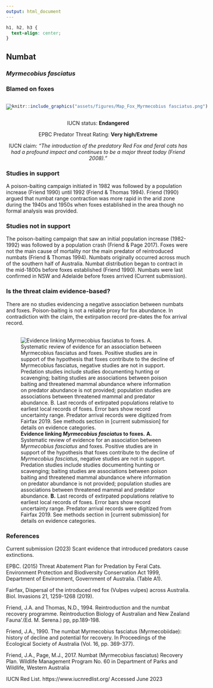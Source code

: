 ```yaml
---
output: html_document
---
```

```css
h1, h2, h3 {
  text-align: center;
}
```

## **Numbat**
### *Myrmecobius fasciatus*
### Blamed on foxes

:::: {style="display: flex;"}

[![](assets/photos/Myrmecobius fasciatus.png)](https://www.inaturalist.org/photos/62718512?size=original)

::: {}

:::

::: {}
  ```r
  knitr::include_graphics("assets/figures/Map_Fox_Myrmecobius fasciatus.png")
  ```
:::

::::
<center>
IUCN status: **Endangered**

EPBC Predator Threat Rating: **Very high/Extreme**

IUCN claim: *"The introduction of the predatory Red Fox and feral cats has had a profound impact and continues to be a major threat today (Friend 2008)."*

</center>

### Studies in support

A poison-baiting campaign initiated in 1982 was followed by a population increase (Friend 1990) until 1992 (Friend & Thomas 1994). Friend (1990) argued that numbat range contraction was more rapid in the arid zone during the 1940s and 1950s when foxes established in the area though no formal analysis was provided.

### Studies not in support

The poison-baiting campaign that saw an initial population increase (1982-1992) was followed by a population crash (Friend & Page 2017). Foxes were not the main cause of mortality nor the main predator of reintroduced numbats (Friend & Thomas 1994). Numbats originally occurred across much of the southern half of Australia. Numbat distribution began to contract in the mid-1800s before foxes established (Friend 1990). Numbats were last confirmed in NSW and Adelaide before foxes arrived (Current submission).

### Is the threat claim evidence-based?

There are no studies evidencing a negative association between numbats and foxes. Poison-baiting is not a reliable proxy for fox abundance. In contradiction with the claim, the extirpation record pre-dates the fox arrival record.
<br>
<br>

![**Evidence linking *Myrmecobius fasciatus* to foxes.** **A.** Systematic review of evidence for an association between *Myrmecobius fasciatus* and foxes. Positive studies are in support of the hypothesis that foxes contribute to the decline of *Myrmecobius fasciatus*, negative studies are not in support. Predation studies include studies documenting hunting or scavenging; baiting studies are associations between poison baiting and threatened mammal abundance where information on predator abundance is not provided; population studies are associations between threatened mammal and predator abundance. **B.** Last records of extirpated populations relative to earliest local records of foxes. Error bars show record uncertainty range. Predator arrival records were digitized from Fairfax 2019. See methods section in [current submission] for details on evidence categories.](assets/figures/Main_Evidence_Fox_Myrmecobius fasciatus.png)

### References

Current submission (2023) Scant evidence that introduced predators cause extinctions.

EPBC. (2015) Threat Abatement Plan for Predation by Feral Cats. Environment Protection and Biodiversity Conservation Act 1999, Department of Environment, Government of Australia. (Table A1).

Fairfax, Dispersal of the introduced red fox (Vulpes vulpes) across Australia. Biol. Invasions 21, 1259-1268 (2019).

Friend, J.A. and Thomas, N.D., 1994. Reintroduction and the numbat recovery programme. Reintroduction Biology of Australian and New Zealand Fauna’.(Ed. M. Serena.) pp, pp.189-198.

Friend, J.A., 1990. The numbat Myrmecobius fasciatus (Myrmecobiidae): history of decline and potential for recovery. In Proceedings of the Ecological Society of Australia (Vol. 16, pp. 369-377).

Friend, J.A., Page, M.J., 2017. Numbat (Myrmecobius fasciatus) Recovery Plan. Wildlife Management Program No. 60 in Department of Parks and Wildlife, Western Australia

IUCN Red List. https://www.iucnredlist.org/ Accessed June 2023

